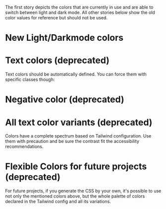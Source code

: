 
<Meta of={ColorsStories} />

The first story depicts the colors that are currently in use and are able to switch between light and dark mode.
All other stories below show the old color values for reference but should not be used.

# New Light/Darkmode colors

<Canvas of={ColorsStories.LightDarkModeColors} />

# Text colors (deprecated)

Text colors should be automatically defined. You can force them with specific classes though:

<Canvas of={ColorsStories.TextColors} />

# Negative color (deprecated)

<Canvas of={ColorsStories.NegativeColor} className="storybook-bg-negative" />

# All text color variants (deprecated)

Colors have a complete spectrum based on Tailwind configuration. Use them with precaution and be sure the contrast fit the accessibility recommendations.

<Canvas of={ColorsStories.AllColorVariantsDefault} />

<Canvas of={ColorsStories.AllColorVariantsPrimary} />

# Flexible Colors for future projects (deprecated)

For future projects, if you generate the CSS by your own, it's possible to use not only the mentioned colors above, but the whole palette of colors declared in the Tailwind config and all its variations.

<Canvas of={ColorsStories.FlexibleColors} />
